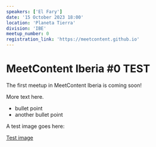 ```yaml
---
speakers: ['El Fary']
date: '15 October 2023 18:00'
location: 'Planeta Tierra'
division: 'IBE'
meetup_number: 0
registration_link: 'https://meetcontent.github.io'
---
```


# MeetContent Iberia #0 TEST

The first meetup in MeetContent Iberia is coming soon!

More text here.

* bullet point
* another bullet point

A test image goes here:

[Test image](https://images.unsplash.com/photo-1693872612869-5074ddad8b53?ixlib=rb-4.0.3&ixid=M3wxMjA3fDB8MHxwaG90by1wYWdlfHx8fGVufDB8fHx8fA%3D%3D&auto=format&fit=crop&w=3871&q=80)
